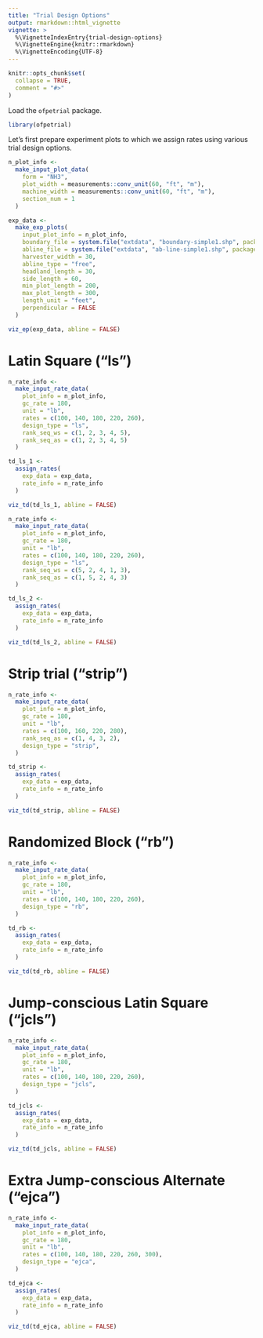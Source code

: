 ```yaml
---
title: "Trial Design Options"
output: rmarkdown::html_vignette
vignette: >
  %\VignetteIndexEntry{trial-design-options}
  %\VignetteEngine{knitr::rmarkdown}
  %\VignetteEncoding{UTF-8}
---
```


```r
knitr::opts_chunk$set(
  collapse = TRUE,
  comment = "#>"
)
```


Load the `ofpetrial` package.

```r
library(ofpetrial)
```

Let's first  prepare experiment plots to which we assign rates using various trial design options.

```r
n_plot_info <-
  make_input_plot_data(
    form = "NH3",
    plot_width = measurements::conv_unit(60, "ft", "m"),
    machine_width = measurements::conv_unit(60, "ft", "m"),
    section_num = 1
  )

exp_data <-
  make_exp_plots(
    input_plot_info = n_plot_info,
    boundary_file = system.file("extdata", "boundary-simple1.shp", package = "ofpetrial"),
    abline_file = system.file("extdata", "ab-line-simple1.shp", package = "ofpetrial"),
    harvester_width = 30,
    abline_type = "free",
    headland_length = 30,
    side_length = 60,
    min_plot_length = 200,
    max_plot_length = 300,
    length_unit = "feet",
    perpendicular = FALSE
  )

viz_ep(exp_data, abline = FALSE)
```

# Latin Square ("ls")

```r
n_rate_info <-
  make_input_rate_data(
    plot_info = n_plot_info,
    gc_rate = 180,
    unit = "lb",
    rates = c(100, 140, 180, 220, 260),
    design_type = "ls",
    rank_seq_ws = c(1, 2, 3, 4, 5),
    rank_seq_as = c(1, 2, 3, 4, 5)
  )

td_ls_1 <-
  assign_rates(
    exp_data = exp_data,
    rate_info = n_rate_info
  )
```

```r
viz_td(td_ls_1, abline = FALSE)
```

```r
n_rate_info <-
  make_input_rate_data(
    plot_info = n_plot_info,
    gc_rate = 180,
    unit = "lb",
    rates = c(100, 140, 180, 220, 260),
    design_type = "ls",
    rank_seq_ws = c(5, 2, 4, 1, 3),
    rank_seq_as = c(1, 5, 2, 4, 3)
  )

td_ls_2 <-
  assign_rates(
    exp_data = exp_data,
    rate_info = n_rate_info
  )
```

```r
viz_td(td_ls_2, abline = FALSE)
```

# Strip trial ("strip")

```r
n_rate_info <-
  make_input_rate_data(
    plot_info = n_plot_info,
    gc_rate = 180,
    unit = "lb",
    rates = c(100, 160, 220, 280),
    rank_seq_as = c(1, 4, 3, 2),
    design_type = "strip",
  )

td_strip <-
  assign_rates(
    exp_data = exp_data,
    rate_info = n_rate_info
  )
```

```r
viz_td(td_strip, abline = FALSE)
```

# Randomized Block ("rb")

```r
n_rate_info <-
  make_input_rate_data(
    plot_info = n_plot_info,
    gc_rate = 180,
    unit = "lb",
    rates = c(100, 140, 180, 220, 260),
    design_type = "rb",
  )

td_rb <-
  assign_rates(
    exp_data = exp_data,
    rate_info = n_rate_info
  )
```

```r
viz_td(td_rb, abline = FALSE)
```

# Jump-conscious Latin Square ("jcls")

```r
n_rate_info <-
  make_input_rate_data(
    plot_info = n_plot_info,
    gc_rate = 180,
    unit = "lb",
    rates = c(100, 140, 180, 220, 260),
    design_type = "jcls",
  )

td_jcls <-
  assign_rates(
    exp_data = exp_data,
    rate_info = n_rate_info
  )
```

```r
viz_td(td_jcls, abline = FALSE)
```

# Extra Jump-conscious Alternate ("ejca")

```r
n_rate_info <-
  make_input_rate_data(
    plot_info = n_plot_info,
    gc_rate = 180,
    unit = "lb",
    rates = c(100, 140, 180, 220, 260, 300),
    design_type = "ejca",
  )

td_ejca <-
  assign_rates(
    exp_data = exp_data,
    rate_info = n_rate_info
  )
```

```r
viz_td(td_ejca, abline = FALSE)
```

